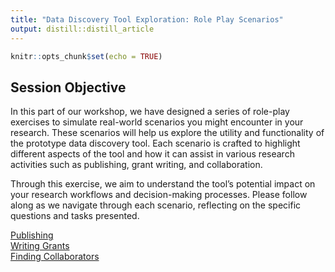 ```yaml
---
title: "Data Discovery Tool Exploration: Role Play Scenarios"
output: distill::distill_article
---
```


```r
knitr::opts_chunk$set(echo = TRUE)
```

## Session Objective 

In this part of our workshop, we have designed a series of role-play exercises to simulate real-world scenarios you might encounter in your research. These scenarios will help us explore the utility and functionality of the prototype data discovery tool. Each scenario is crafted to highlight different aspects of the tool and how it can assist in various research activities such as publishing, grant writing, and collaboration.

Through this exercise, we aim to understand the tool's potential impact on your research workflows and decision-making processes. Please follow along as we navigate through each scenario, reflecting on the specific questions and tasks presented.


<div class="row"> <div class="col-4"> <a href="publishing.html" class="btn btn-primary btn-block">Publishing</a> </div> <div class="col-4"> <a href="grants.html" class="btn btn-primary btn-block">Writing Grants</a> </div> <div class="col-4"> <a href="collaborations.html" class="btn btn-primary btn-block">Finding Collaborators</a> </div> </div>